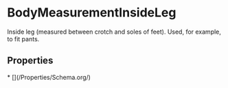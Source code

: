   
# BodyMeasurementInsideLeg

Inside leg (measured between crotch and soles of feet). Used, for example, to fit pants.

## Properties

<Grid>
* [](/Properties/Schema.org/)
</Grid>

